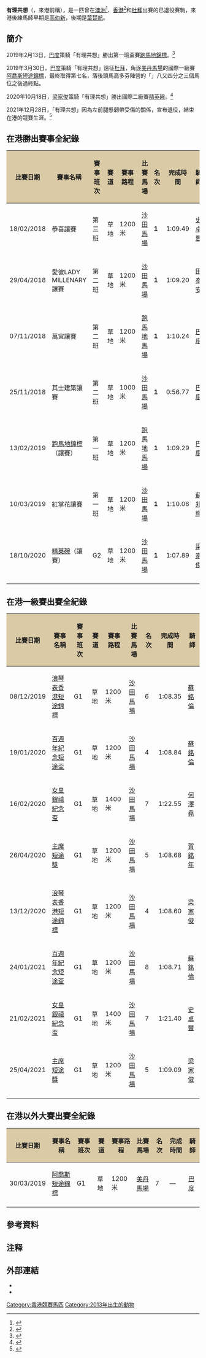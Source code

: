 {{Infobox racehorse
|name= 有理共想
|image= 
|caption= 
|sire= I Am Invincible（至高無極）
|grandsire= Invincible Spirit（志氣高）
|dam= Zebithea
|damsire= Barathea
|sex= 閹
|foaled= 2013年10月29日
|country= {{AUS}}
|colour= 棗
|breeder= 
|owner= 理想輝煌團體（鄧健明、熊宏海、熊梓仁與合夥人）（香港）
|trainer= 佩思（澳洲）<br/>[[高伯新|高伯新]]（香港，2018－2020）<br/>[[葉楚航|葉楚航]]（香港，2020－2021）
|record= 6戰2冠1季2殿（澳洲）<br/>43戰7冠1亞7季4殿5第五（香港）<ref group="注" name="注1">包括在[[香港|香港]]服役期間遠征[[杜拜|杜拜]]的成績</ref>
|earnings= 84,325澳元<br/>17,070,275港元<ref group="注" name="注1"></ref>
|updated= 2021年12月28日
|wins= [[精英碗|精英碗]]（2020）<br/>[[跑馬地錦標|跑馬地錦標]]（2019）
}}

'''有理共想'''（{{lang-en|Wishful Thinker}}，來港前稱{{lang|en|Katsuro}}），是一匹曾在[[澳洲|澳洲]]<ref>{{Cite web |url=https://racing.hkjc.com/racing/content/chinese/pp_formsheet/fsc_B180.pdf |title=香港賽馬會：有理共想（海外賽績紀錄） |access-date=2020-10-18 |archive-date=2020-10-18 |archive-url=https://web.archive.org/web/20201018100214/https://racing.hkjc.com/racing/content/chinese/pp_formsheet/fsc_B180.pdf |dead-url=no }}</ref>、[[香港|香港]]<ref>{{Cite web |url=https://racing.hkjc.com/racing/information/chinese/Horse/Horse.aspx?HorseId=HK_2017_B180 |title=香港賽馬會：馬匹資料 - 有理共想 (B180) |access-date=2020-10-18 |archive-date=2020-11-27 |archive-url=https://web.archive.org/web/20201127022930/https://racing.hkjc.com/racing/information/Chinese/Horse/Horse.aspx?HorseId=HK_2017_B180 |dead-url=no }}</ref>和[[杜拜|杜拜]]出賽的已退役賽駒，來港後練馬師早期是[[高伯新|高伯新]]，後期是[[葉楚航|葉楚航]]。

==簡介==
2019年2月13日，[[巴度|巴度]]策騎「有理共想」勝出第一班盃賽[[跑馬地錦標|跑馬地錦標]]。<ref>{{Cite web |url=https://std.stheadline.com/racing/article/1960294/%E9%A6%AC%E7%B6%93-%E6%9C%80%E6%96%B0%E6%B6%88%E6%81%AF-%E6%9C%89%E7%90%86%E5%85%B1%E6%83%B3-%E5%A5%AA%E8%B7%91%E9%A6%AC%E5%9C%B0%E9%8C%A6%E6%A8%99 |title=星島日報：「有理共想」奪跑馬地錦標 |access-date=2022-01-07 |archive-date=2022-01-07 |archive-url=https://web.archive.org/web/20220107153116/https://std.stheadline.com/racing/article/1960294/%E9%A6%AC%E7%B6%93-%E6%9C%80%E6%96%B0%E6%B6%88%E6%81%AF-%E6%9C%89%E7%90%86%E5%85%B1%E6%83%B3-%E5%A5%AA%E8%B7%91%E9%A6%AC%E5%9C%B0%E9%8C%A6%E6%A8%99 |dead-url=no }}</ref>

2019年3月30日，[[巴度|巴度]]策騎「有理共想」遠征[[杜拜|杜拜]]，角逐[[美丹馬場|美丹馬場]]的國際一級賽[[阿喬斯短途錦標|阿喬斯短途錦標]]，最終取得第七名，落後頭馬高多芬陣營的「{{link-en|蔚藍海角|Blue Point (horse)}}」八又四分之三個馬位之後過終點。

2020年10月18日，[[梁家俊|梁家俊]]策騎「有理共想」勝出國際二級賽[[精英碗|精英碗]]。<ref>{{Cite web |url=http://www.cchorse.com/cnnews/a/2020-10-19/29244.html |title=環中馬術：「有理共想」攻下二级赛精英碗 |access-date=2022-01-07 |archive-date=2022-01-07 |archive-url=https://web.archive.org/web/20220107071547/http://www.cchorse.com/cnnews/a/2020-10-19/29244.html |dead-url=no }}</ref>

2021年12月28日，「有理共想」因為左前腿懸韌帶受傷的關係，宣布退役，結束在港的競賽生涯。<ref>{{Cite web |url=https://hk.on.cc/bknrac/bkn/cnt/news/20211228/bknrac-20211228200050470-1228_01002_001.html |title=東網：高伯新繼續接霍廐貨 曾遠征杜拜馬退役 |access-date=2021-12-30 |archive-date=2021-12-30 |archive-url=https://web.archive.org/web/20211230041016/https://hk.on.cc/bknrac/bkn/cnt/news/20211228/bknrac-20211228200050470-1228_01002_001.html |dead-url=no }}</ref>

==在港勝出賽事全紀錄==
{| class = "wikitable sortable" style="text-align:center; width:90%"
|-
! scope="col" style="background:#dacaa6;" | 比賽日期
! scope="col" style="background:#dacaa6;" | 賽事名稱
! scope="col" style="background:#dacaa6;" | 賽事班次
! scope="col" style="background:#dacaa6;" | 賽道
! scope="col" style="background:#dacaa6;" | 賽事路程
! scope="col" style="background:#dacaa6;" | 比賽馬場
! scope="col" style="background:#dacaa6;" | 名次
! scope="col" style="background:#dacaa6;" | 完成時間
! scope="col" style="background:#dacaa6;" | 騎師
|-
| 18/02/2018
| 恭喜讓賽
| 第三班
| 草地
| 1200米
| [[沙田馬場|沙田馬場]]
| '''1'''
| 1:09.49
| [[史卓豐|史卓豐]]
|-
| 29/04/2018
| 愛彼LADY MILLENARY讓賽
| 第二班
| 草地
| 1200米
| [[沙田馬場|沙田馬場]]
| '''1'''
| 1:09.20
| [[田泰安|田泰安]]
|-
| 07/11/2018
| 萬宜讓賽
| 第二班
| 草地
| 1200米
| [[跑馬地馬場|跑馬地馬場]]
| '''1'''
| 1:10.24
| [[巴度|巴度]]
|-
| 25/11/2018
| 其士建築讓賽
| 第二班
| 草地
| 1000米
| [[沙田馬場|沙田馬場]]
| '''1'''
| 0:56.77
| [[巴度|巴度]]
|-
| 13/02/2019
| [[跑馬地錦標|跑馬地錦標]]（讓賽）
| 第一班
| 草地
| 1200米
| [[跑馬地馬場|跑馬地馬場]]
| '''1'''
| 1:09.29
| [[巴度|巴度]]
|-
| 10/03/2019
| 紅掌花讓賽
| 第一班
| 草地
| 1200米
| [[沙田馬場|沙田馬場]]
| '''1'''
| 1:10.06
| [[蘇兆輝|蘇兆輝]]
|-
| 18/10/2020
| [[精英碗|精英碗]]（讓賽）
| G2
| 草地
| 1200米
| [[沙田馬場|沙田馬場]]
| '''1'''
| 1:07.89
| [[梁家俊|梁家俊]]
|-
|}

==在港一級賽出賽全紀錄==
{| class = "wikitable sortable" style="text-align:center; width:90%"
|-
! scope="col" style="background:#dacaa6;" | 比賽日期
! scope="col" style="background:#dacaa6;" | 賽事名稱
! scope="col" style="background:#dacaa6;" | 賽事班次
! scope="col" style="background:#dacaa6;" | 賽道
! scope="col" style="background:#dacaa6;" | 賽事路程
! scope="col" style="background:#dacaa6;" | 比賽馬場
! scope="col" style="background:#dacaa6;" | 名次
! scope="col" style="background:#dacaa6;" | 完成時間
! scope="col" style="background:#dacaa6;" | 騎師
|-
| scope="row" style="font-weight:normal;" | 08/12/2019
| [[香港短途錦標|浪琴表香港短途錦標]]
| G1
| 草地
| 1200米
| [[沙田馬場|沙田馬場]]
| 6
| 1:08.35
| [[蘇銘倫|蘇銘倫]]
|-
| scope="row" style="font-weight:normal;" | 19/01/2020
| [[百週年紀念短途盃|百週年紀念短途盃]]
| G1
| 草地
| 1200米
| [[沙田馬場|沙田馬場]]
| 4
| 1:08.84
| [[蘇銘倫|蘇銘倫]]
|-
| scope="row" style="font-weight:normal;" | 16/02/2020
| [[女皇銀禧紀念盃|女皇銀禧紀念盃]]
| G1
| 草地
| 1400米
| [[沙田馬場|沙田馬場]]
| 7
| 1:22.55
| [[何澤堯|何澤堯]]
|-
| scope="row" style="font-weight:normal;" | 26/04/2020
| [[主席短途獎|主席短途獎]]
| G1
| 草地
| 1200米
| [[沙田馬場|沙田馬場]]
| 5
| 1:08.68
| [[賀銘年|賀銘年]]
|-
| scope="row" style="font-weight:normal;" | 13/12/2020
| [[香港短途錦標|浪琴表香港短途錦標]]
| G1
| 草地
| 1200米
| [[沙田馬場|沙田馬場]]
| 4
| 1:08.60
| [[梁家俊|梁家俊]]
|-
| scope="row" style="font-weight:normal;" | 24/01/2021
| [[百週年紀念短途盃|百週年紀念短途盃]]
| G1
| 草地
| 1200米
| [[沙田馬場|沙田馬場]]
| 8
| 1:08.71
| [[蘇銘倫|蘇銘倫]]
|-
| scope="row" style="font-weight:normal;" | 21/02/2021
| [[女皇銀禧紀念盃|女皇銀禧紀念盃]]
| G1
| 草地
| 1400米
| [[沙田馬場|沙田馬場]]
| 7
| 1:21.40
| [[史卓豐|史卓豐]]
|-
| scope="row" style="font-weight:normal;" | 25/04/2021
| [[主席短途獎|主席短途獎]]
| G1
| 草地
| 1200米
| [[沙田馬場|沙田馬場]]
| 5
| 1:09.09
| [[梁家俊|梁家俊]]
|-
|}

==在港以外大賽出賽全紀錄==
{| class = "wikitable sortable" style="text-align:center; width:90%"
|-
! scope="col" style="background:#dacaa6;" | 比賽日期
! scope="col" style="background:#dacaa6;" | 賽事名稱
! scope="col" style="background:#dacaa6;" | 賽事班次
! scope="col" style="background:#dacaa6;" | 賽道
! scope="col" style="background:#dacaa6;" | 賽事路程
! scope="col" style="background:#dacaa6;" | 比賽馬場
! scope="col" style="background:#dacaa6;" | 名次
! scope="col" style="background:#dacaa6;" | 完成時間
! scope="col" style="background:#dacaa6;" | 騎師
|-
| scope="row" style="font-weight:normal;" | 30/03/2019
| [[阿喬斯短途錦標|阿喬斯短途錦標]]
| G1
| 草地
| 1200米
| [[美丹馬場|美丹馬場]]
| 7
| —
| [[巴度|巴度]]
|-
|}

==參考資料==
{{reflist}}

==注释==
{{Reflist|group="注"}}

==外部連結==
*{{cite news|url=https://racingnews.hkjc.com/chinese/2019/02/14/「有理共想」勇奪跑馬地錦標/|date=2019-02-14|accessdate=2019-02-14|title=「有理共想」勇奪跑馬地錦標|archive-date=2020-10-18|archive-url=https://web.archive.org/web/20201018174545/https://racingnews.hkjc.com/chinese/2019/02/14/%e3%80%8c%e6%9c%89%e7%90%86%e5%85%b1%e6%83%b3%e3%80%8d%e5%8b%87%e5%a5%aa%e8%b7%91%e9%a6%ac%e5%9c%b0%e9%8c%a6%e6%a8%99/|dead-url=no}}
*{{cite news|url=https://racingnews.hkjc.com/chinese/2020/10/18/「有理共想」奪取精英碗/|date=2019-10-18|accessdate=2019-10-18|title=「有理共想」奪取精英碗|archive-date=2020-12-17|archive-url=https://web.archive.org/web/20201217215904/https://racingnews.hkjc.com/chinese/2020/10/18/%E3%80%8C%E6%9C%89%E7%90%86%E5%85%B1%E6%83%B3%E3%80%8D%E5%A5%AA%E5%8F%96%E7%B2%BE%E8%8B%B1%E7%A2%97/|dead-url=no}}

[[Category:香港競賽馬匹|Category:香港競賽馬匹]]
[[Category:2013年出生的動物|Category:2013年出生的動物]]